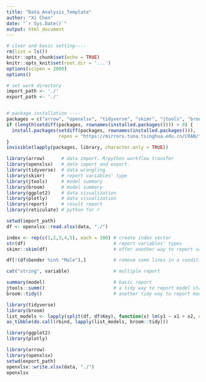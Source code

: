 ```yaml
---
title: "Data_Analysis_Template"
author: "Xi Chen"
date: "`r Sys.Date()`"
output: html_document
---
```


```r
# clear and basic setting----
rm(list = ls())
knitr::opts_chunk$set(echo = TRUE)
knitr::opts_knit$set(root.dir = '...')
options(scipen = 2000)
options()

# set work directory
import_path <- './'
export_path <- './'


# package installation ----
packages = c("arrow", "openxlsx", "tidyverse", "skimr", "jtools", "broom", "ggplot2", "plotly", "report", "reticulate")
if (length(setdiff(packages, rownames(installed.packages()))) > 0) {
  install.packages(setdiff(packages, rownames(installed.packages())), 
                   repos = "https://mirrors.tuna.tsinghua.edu.cn/CRAN/")
}
invisible(lapply(packages, library, character.only = TRUE))
```

```r
library(arrow)      # data import. R/python workflow transfer
library(openxlsx)   # data import and export.
library(tidyverse)  # data wrangling
library(skimr)      # report variables' type
library(jtools)     # model summary
library(broom)      # model summary
library(ggplot2)    # data visualization
library(plotly)     # data visualization
library(report)     # result report
library(reticulate) # python for r
```


```r
setwd(import_path)
df <- openxlsx::read.xlsx(data, "./")
```

```r
index <- rep(c(1,2,3,4,5), each = 100) # create index vector
str(df)                                # report variables' types
skimr::skim(df)                        # offer another way to report variables' types
```

```r
df[!(df$Gender %in% "Male"),]          # remove some lines in a condition
```

```r
cat("string", variable)                # multiple report
```

```r
summary(model)                         # basic report
jtools::summ()                         # a tidy way to report model statistics, offering Adj. R².
broom::tidy()                          # another tidy way to report model statistics. See below
```

```r
library(tidyverse)
library(broom)
list_models <- lapply(split(df, df$Key), function(x) lm(y1 ~ x1 + x2, data = x))
as_tibble(do.call(rbind, lapply(list_models, broom::tidy)))
```

```r
library(ggplot2)
library(plotly)
```

```r
library(arrow)
library(openxlsx)
setwd(export_path)
openxlsx::write.xlsx(data, "./")
openxlsx
```





